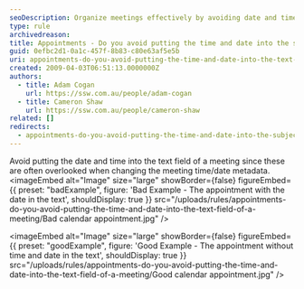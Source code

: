 ```yaml
---
seoDescription: Organize meetings effectively by avoiding date and time insertion into meeting subject or body text
type: rule
archivedreason:
title: Appointments - Do you avoid putting the time and date into the subject or body of a meeting?
guid: 0efbc2d1-0a1c-457f-8b83-c80e63af5e5b
uri: appointments-do-you-avoid-putting-the-time-and-date-into-the-text-field-of-a-meeting
created: 2009-04-03T06:51:13.0000000Z
authors:
  - title: Adam Cogan
    url: https://ssw.com.au/people/adam-cogan
  - title: Cameron Shaw
    url: https://ssw.com.au/people/cameron-shaw
related: []
redirects:
  - appointments-do-you-avoid-putting-the-time-and-date-into-the-subject-or-body-of-a-meeting
---
```


Avoid putting the date and time into the text field of a meeting since these are often overlooked when changing the meeting time/date metadata.
<imageEmbed
  alt="Image"
  size="large"
  showBorder={false}
  figureEmbed={{
    preset: "badExample",
    figure: 'Bad Example - The appointment with the date in the text',
    shouldDisplay: true
  }}
  src="/uploads/rules/appointments-do-you-avoid-putting-the-time-and-date-into-the-text-field-of-a-meeting/Bad calendar appointment.jpg"
/>

<imageEmbed
  alt="Image"
  size="large"
  showBorder={false}
  figureEmbed={{
    preset: "goodExample",
    figure: 'Good Example - The appointment without time and date in the text',
    shouldDisplay: true
  }}
  src="/uploads/rules/appointments-do-you-avoid-putting-the-time-and-date-into-the-text-field-of-a-meeting/Good calendar appointment.jpg"
/>